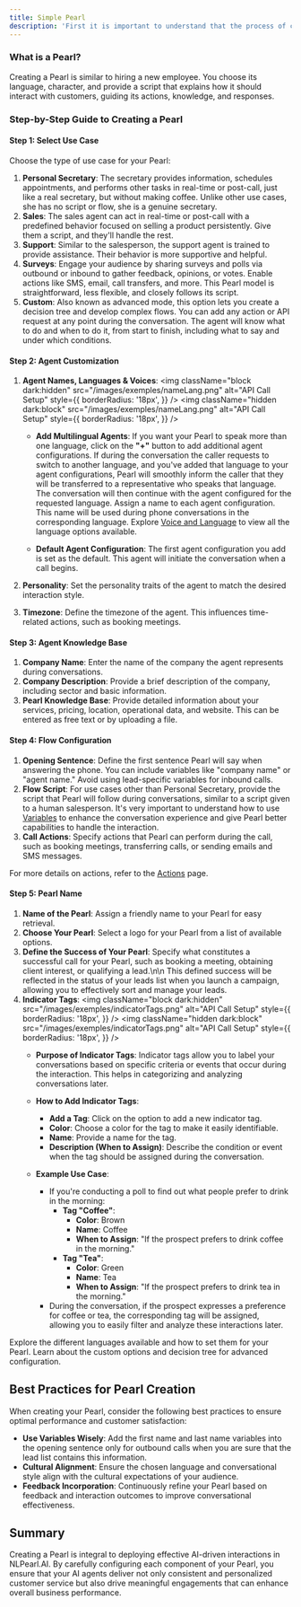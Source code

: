 ```yaml
---
title: Simple Pearl
description: 'First it is important to understand that the process of creating your phone agent is divided into two parts: the first part involves creating and customizing your Pearl for personalized conversational flows in NLPearl.AI, and the second part focuses on setting up your inbound or outbound campaign that will utilize your Pearl. Let’s start by explaining and detail the first part of this process.'
---
```



### What is a Pearl?

Creating a Pearl is similar to hiring a new employee. You choose its language, character, and provide a script that explains how it should interact with customers, guiding its actions, knowledge, and responses.

### Step-by-Step Guide to Creating a Pearl

#### Step 1: Select Use Case

Choose the type of use case for your Pearl:

1. **Personal Secretary**: The secretary provides information, schedules appointments, and performs other tasks in real-time or post-call, just like a real secretary, but without making coffee. Unlike other use cases, she has no script or flow, she is a genuine secretary.
2. **Sales**: The sales agent can act in real-time or post-call with a predefined behavior focused on selling a product persistently. Give them a script, and they'll handle the rest.
3. **Support**: Similar to the salesperson, the support agent is trained to provide assistance. Their behavior is more supportive and helpful.
4. **Surveys**: Engage your audience by sharing surveys and polls via outbound or inbound to gather feedback, opinions, or votes. Enable actions like SMS, email, call transfers, and more. This Pearl model is straightforward, less flexible, and closely follows its script.
5. **Custom**: Also known as advanced mode, this option lets you create a decision tree and develop complex flows. You can add any action or API request at any point during the conversation. The agent will know what to do and when to do it, from start to finish, including what to say and under which conditions.

#### Step 2: Agent Customization

1. **Agent Names, Languages & Voices**:
	<img
		className="block dark:hidden"
		src="/images/exemples/nameLang.png"
		alt="API Call Setup"
		style={{ 
		borderRadius: '18px', 
		}}
	/>
	<img
		className="hidden dark:block"
		src="/images/exemples/nameLang.png"
		alt="API Call Setup"
		style={{ 
		borderRadius: '18px', 
		}}
	/>
   - **Add Multilingual Agents**: If you want your Pearl to speak more than one language, click on the **"+"** button to add additional agent configurations.
	If during the conversation the caller requests to switch to another language, and you've added that language to your agent configurations, Pearl will smoothly inform the caller that they will be transferred to a representative who speaks that language. 
	The conversation will then continue with the agent configured for the requested language.
	Assign a name to each agent configuration. This name will be used during phone conversations in the corresponding language.
	Explore  [Voice and Language](/pages/languages) to view all the language options available.



   - **Default Agent Configuration**: The first agent configuration you add is set as the default. This agent will initiate the conversation when a call begins.

3. **Personality**: Set the personality traits of the agent to match the desired interaction style.
4. **Timezone**: Define the timezone of the agent. This influences time-related actions, such as booking meetings.

#### Step 3: Agent Knowledge Base

1. **Company Name**: Enter the name of the company the agent represents during conversations.
2. **Company Description**: Provide a brief description of the company, including sector and basic information.
3. **Pearl Knowledge Base**: Provide detailed information about your services, pricing, location, operational data, and website. This can be entered as free text or by uploading a file.

#### Step 4: Flow Configuration

1. **Opening Sentence**: Define the first sentence Pearl will say when answering the phone. You can include variables like "company name" or "agent name." Avoid using lead-specific variables for inbound calls.
2. **Flow Script**: For use cases other than Personal Secretary, provide the script that Pearl will follow during conversations, similar to a script given to a human salesperson. It's very important to understand how to use [Variables](/pages/variables) to enhance the conversation experience and give Pearl better capabilities to handle the interaction.
3. **Call Actions**: Specify actions that Pearl can perform during the call, such as booking meetings, transferring calls, or sending emails and SMS messages.

For more details on actions, refer to the [Actions](/pages/action) page.

<a id="pearl-name"></a>   
#### Step 5: Pearl Name

1. **Name of the Pearl**: Assign a friendly name to your Pearl for easy retrieval.
2. **Choose Your Pearl**: Select a logo for your Pearl from a list of available options.
3. **Define the Success of Your Pearl**: Specify what constitutes a successful call for your Pearl, such as booking a meeting, obtaining client interest, or qualifying a lead.\n\n
This defined success will be reflected in the status of your leads list when you launch a campaign,  allowing you to effectively sort and manage your leads.
4. **Indicator Tags**:
	<img
	className="block dark:hidden"
	src="/images/exemples/indicatorTags.png"
	alt="API Call Setup"
	style={{ 
	borderRadius: '18px', 
	}}
	/>
	<img
		className="hidden dark:block"
		src="/images/exemples/indicatorTags.png"
		alt="API Call Setup"
		style={{ 
		borderRadius: '18px', 
		}}
	/>
   - **Purpose of Indicator Tags**: Indicator tags allow you to label your conversations based on specific criteria or events that occur during the interaction. This helps in categorizing and analyzing conversations later.

   - **How to Add Indicator Tags**:
     - **Add a Tag**: Click on the option to add a new indicator tag.
     - **Color**: Choose a color for the tag to make it easily identifiable.
     - **Name**: Provide a name for the tag.
     - **Description (When to Assign)**: Describe the condition or event when the tag should be assigned during the conversation.

   - **Example Use Case**:
     - If you're conducting a poll to find out what people prefer to drink in the morning:
       - **Tag "Coffee"**:
         - **Color**: Brown
         - **Name**: Coffee
         - **When to Assign**: "If the prospect prefers to drink coffee in the morning."
       - **Tag "Tea"**:
         - **Color**: Green
         - **Name**: Tea
         - **When to Assign**: "If the prospect prefers to drink tea in the morning."
     - During the conversation, if the prospect expresses a preference for coffee or tea, the corresponding tag will be assigned, allowing you to easily filter and analyze these interactions later.


<CardGroup cols={2}>
  <Card
    title="Languages & Voices"
    icon="globe"
    href="/pages/languages"
  >
    Explore the different languages available and how to set them for your Pearl.
  </Card>
  <Card
    title="Custom Pearl"
    icon="screwdriver-wrench"
    href="/pages/custom_pearl"
  >
    Learn about the custom options and decision tree for advanced configuration.
  </Card>
</CardGroup>

## Best Practices for Pearl Creation

When creating your Pearl, consider the following best practices to ensure optimal performance and customer satisfaction:

- **Use Variables Wisely**: Add the first name and last name variables into the opening sentence only for outbound calls when you are sure that the lead list contains this information.
- **Cultural Alignment**: Ensure the chosen language and conversational style align with the cultural expectations of your audience.
- **Feedback Incorporation**: Continuously refine your Pearl based on feedback and interaction outcomes to improve conversational effectiveness.

## Summary

Creating a Pearl is integral to deploying effective AI-driven interactions in NLPearl.AI. By carefully configuring each component of your Pearl, you ensure that your AI agents deliver not only consistent and personalized customer service but also drive meaningful engagements that can enhance overall business performance.
